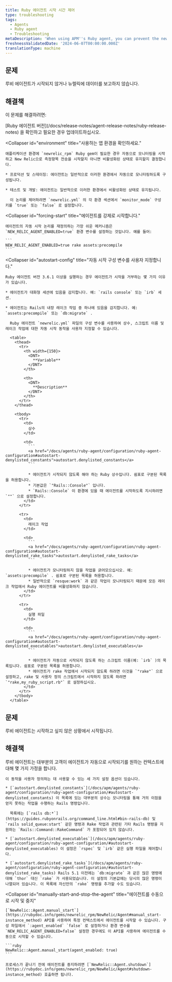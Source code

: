 ```yaml
---
title: Ruby 에이전트 시작 시간 제어
type: troubleshooting
tags:
  - Agents
  - Ruby agent
  - Troubleshooting
metaDescription: 'When using APM''s Ruby agent, you can prevent the newrelic_rpm gem from starting, or force it to start if it is not reporting data.'
freshnessValidatedDate: '2024-06-07T00:00:00.000Z'
translationType: machine
---
```


## 문제

루비 에이전트가 시작되지 않거나 뉴렐릭에 데이터를 보고하지 않습니다.

## 해결책

이 문제를 해결하려면:

<CollapserGroup>
  <Collapser
    id="version-3-6-1-or-later"
    title="Ruby 에이전트 버전을 확인하십시오."
  >
    [Ruby 에이전트 버전](/docs/release-notes/agent-release-notes/ruby-release-notes) 을 확인하고 필요한 경우 업데이트하십시오.
  </Collapser>

  <Collapser
    id="environment"
    title="사용하는 앱 환경을 확인하세요."
  >
    애플리케이션 환경에 `newrelic_rpm` Ruby gem이 필요한 경우 자동으로 모니터링을 시작하고 New Relic으로 측정항목 전송을 시작할지 아니면 비활성화된 상태로 유지할지 결정합니다.

    * 프로덕션 및 스테이징: 에이전트는 일반적으로 이러한 환경에서 자동으로 모니터링하도록 구성됩니다.

    * 테스트 및 개발: 에이전트는 일반적으로 이러한 환경에서 비활성화된 상태로 유지됩니다.

      이 논리를 제어하려면 `newrelic.yml` 의 각 환경 섹션에서 `monitor_mode` 구성 키를 `true` 또는 `false` 로 설정합니다.
  </Collapser>

  <Collapser
    id="forcing-start"
    title="에이전트를 강제로 시작합니다."
  >
    에이전트의 자동 시작 논리를 재정의하는 가장 쉬운 메커니즘은 `NEW_RELIC_AGENT_ENABLED=true` 환경 변수를 설정하는 것입니다. 예를 들어:

    ```
    NEW_RELIC_AGENT_ENABLED=true rake assets:precompile
    ```
  </Collapser>

  <Collapser
    id="autostart-config"
    title="자동 시작 구성 변수를 사용자 지정합니다."
  >
    Ruby 에이전트 버전 3.6.1 이상을 실행하는 경우 에이전트가 시작을 거부하는 몇 가지 이유가 있습니다.

    * 에이전트가 대화형 세션에 있음을 감지합니다. 예: `rails console` 또는 `irb` 세션.

    * 에이전트는 Rails의 내장 레이크 작업 중 하나에 있음을 감지합니다. 예: `assets:precompile` 또는 `db:migrate` .

      Ruby 에이전트 `newrelic.yml` 파일의 구성 변수를 사용하여 상수, 스크립트 이름 및 레이크 작업에 대한 자동 시작 동작을 사용자 지정할 수 있습니다.

      <table>
        <thead>
          <tr>
            <th width={150}>
              <DNT>
                **Variable**
              </DNT>
            </th>

            <th>
              <DNT>
                **Description**
              </DNT>
            </th>
          </tr>
        </thead>

        <tbody>
          <tr>
            <td>
              상수
            </td>

            <td>
              ```
              <a href="/docs/agents/ruby-agent/configuration/ruby-agent-configuration#autostart-denylisted_constants">autostart.denylisted_constants</a>
              ```

              * 에이전트가 시작되지 않도록 해야 하는 Ruby 상수입니다. 쉼표로 구분된 목록을 허용합니다.
              * 기본값은 `"Rails::Console"` 입니다.
              * `Rails::Console` 이 환경에 있을 때 에이전트를 시작하도록 지시하려면 `""` 으로 설정합니다.
            </td>
          </tr>

          <tr>
            <td>
              레이크 작업
            </td>

            <td>
              ```
              <a href="/docs/agents/ruby-agent/configuration/ruby-agent-configuration#autostart-denylisted_rake_tasks">autostart.denylisted_rake_tasks</a>
              ```

              * 에이전트가 모니터링하지 않을 작업을 긁어모으십시오. 예: `assets:precompile` . 쉼표로 구분된 목록을 허용합니다.
              * 일반적으로 `resque:work` 과 같은 작업이 모니터링되기 때문에 모든 레이크 작업에서 Ruby 에이전트를 비활성화하지 않습니다.
            </td>
          </tr>

          <tr>
            <td>
              실행 파일
            </td>

            <td>
              ```
              <a href="/docs/agents/ruby-agent/configuration/ruby-agent-configuration#autostart-denylisted_executables">autostart.denylisted_executables</a>
              ```

              * 에이전트가 자동으로 시작되지 않도록 하는 스크립트 이름(예: `irb` )의 목록입니다. 쉼표로 구분된 목록을 허용합니다.
              * 에이전트가 rake 작업에서 시작되지 않도록 하려면 이것을 `"rake"` 으로 설정하고, rake 및 사용자 정의 스크립트에서 시작하지 않도록 하려면 `"rake,my_ruby_script.rb"` 로 설정하십시오.
            </td>
          </tr>
        </tbody>
      </table>
  </Collapser>
</CollapserGroup>

## 문제

루비 에이전트는 시작하고 싶지 않은 상황에서 시작됩니다.

## 해결책

<CollapserGroup>
  <Collapser
    id="configure-where-the-agent-starts"
    title="에이전트가 시작되는 시점을 제어하려면 설정을 사용자 정의하세요."
  >
    루비 에이전트는 대부분의 고객이 에이전트가 자동으로 시작되기를 원하는 컨텍스트에 대해 몇 가지 가정을 합니다.

    이 동작을 사용자 정의하는 데 사용할 수 있는 세 가지 설정 옵션이 있습니다.

    * [`autostart.denylisted_constants`](/docs/apm/agents/ruby-agent/configuration/ruby-agent-configuration/#autostart-denylisted_constants) 이 목록에 있는 대부분의 상수는 모니터링을 통해 거의 이점을 얻지 못하는 작업을 수행하는 Rails 명령입니다.

      목록에는 [`rails db:*`](https://guides.rubyonrails.org/command_line.html#bin-rails-db) 및 `rails solid_queue:start` 같은 명령과 Rake 작업과 관련된 기타 Rails 명령을 지원하는 `Rails::Command::RakeCommand` 가 포함되어 있지 않습니다.

    * [`autostart.denylisted_executables`](/docs/apm/agents/ruby-agent/configuration/ruby-agent-configuration/#autostart-denylisted_executables) 이 설정은 `rspec` 및 `irb` 같은 실행 파일을 제어합니다.

    * [`autostart.denylisted_rake_tasks`](/docs/apm/agents/ruby-agent/configuration/ruby-agent-configuration/#autostart-denylisted_rake_tasks) Rails 5.1 이전에는 `db:migrate` 과 같은 많은 명령에 대해 `thor` 대신 `rake` 가 사용되었습니다. 이 설정의 기본값에는 당시의 많은 명령이 나열되어 있습니다. 이 목록에 자신만의 `rake` 명령을 추가할 수도 있습니다.
  </Collapser>

  <Collapser
    id="manually-start-and-stop-the-agent"
    title="에이전트를 수동으로 시작 및 중지"
  >
    [`NewRelic::Agent.manual_start`](https://rubydoc.info/gems/newrelic_rpm/NewRelic/Agent#manual_start-instance_method) API를 사용하여 특정 컨텍스트에서 에이전트를 시작할 수 있습니다. 구성 파일에서 `:agent_enabled` `false` 로 설정하거나 환경 변수를 `NEW_RELIC_AGENT_ENABLED=false` 설정한 경우에도 이 API를 사용하여 에이전트를 수동으로 시작할 수 있습니다.

    ```ruby
    NewRelic::Agent.manual_start(agent_enabled: true)
    ```

    프로세스가 끝나기 전에 에이전트를 중지하려면 [`NewRelic::Agent.shutdown`](https://rubydoc.info/gems/newrelic_rpm/NewRelic/Agent#shutdown-instance_method) 호출하면 됩니다.
  </Collapser>
</CollapserGroup>